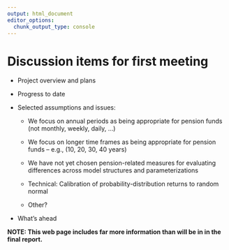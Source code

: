```yaml
---
output: html_document
editor_options: 
  chunk_output_type: console
---
```


# Discussion items for first meeting

-   Project overview and plans

-   Progress to date

-   Selected assumptions and issues:

    -   We focus on annual periods as being appropriate for pension funds (not monthly, weekly, daily, ...)
    
    -   We focus on longer time frames as being appropriate for pension funds -- e.g., (10, 20, 30, 40 years)
    
    -   We have not yet chosen pension-related measures for evaluating differences across model structures and parameterizations

    -   Technical: Calibration of probability-distribution returns to random normal
    
    -   Other?

-   What's ahead




**NOTE: This web page includes far more information than will be in in the final report.**


